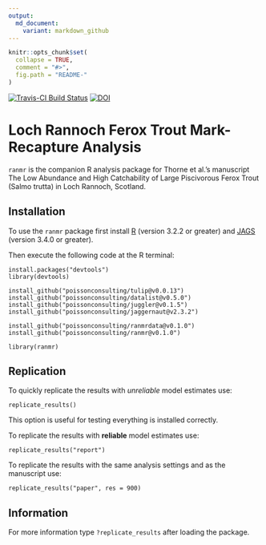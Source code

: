 ```yaml
---
output:
  md_document:
    variant: markdown_github
---
```


<!-- README.md is generated from README.Rmd. Please edit that file -->

```r
knitr::opts_chunk$set(
  collapse = TRUE,
  comment = "#>",
  fig.path = "README-"
)
```

[![Travis-CI Build Status](https://travis-ci.org/poissonconsulting/ranmr.svg?branch=master)](https://travis-ci.org/poissonconsulting/ranmr)
[![DOI](https://zenodo.org/badge/doi/10.5281/zenodo.45224.svg)](http://dx.doi.org/10.5281/zenodo.45224)

# Loch Rannoch Ferox Trout Mark-Recapture Analysis

`ranmr` is the companion R analysis package for Thorne et al.'s manuscript
The Low Abundance and High Catchability of Large Piscivorous Ferox Trout 
(Salmo trutta) in Loch Rannoch, Scotland.

## Installation

To use the `ranmr` package first install 
[R](http://cran.r-project.org) (version 3.2.2 or greater) and
[JAGS](http://mcmc-jags.sourceforge.net) (version 3.4.0 or greater).

Then execute the following code at the R terminal:
```
install.packages("devtools")
library(devtools)

install_github("poissonconsulting/tulip@v0.0.13")
install_github("poissonconsulting/datalist@v0.5.0")
install_github("poissonconsulting/juggler@v0.1.5")
install_github("poissonconsulting/jaggernaut@v2.3.2")

install_github("poissonconsulting/ranmrdata@v0.1.0")
install_github("poissonconsulting/ranmr@v0.1.0")

library(ranmr)
```
## Replication

To quickly replicate the results with *unreliable* model estimates use:
```
replicate_results()
```
This option is useful for testing everything is installed correctly.

To replicate the results with **reliable** model estimates use:
```
replicate_results("report")
```

To replicate the results with the same analysis settings and as the manuscript use:
```
replicate_results("paper", res = 900)
```

## Information

For more information type `?replicate_results` after loading the package.
